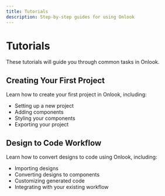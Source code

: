 ```yaml
---
title: Tutorials
description: Step-by-step guides for using Onlook
---
```


# Tutorials

These tutorials will guide you through common tasks in Onlook.

<Cards>
  <Card title="Creating Your First Project" href="/tutorials/first-project" />
  <Card title="Design to Code Workflow" href="/tutorials/design-to-code" />
</Cards>

## Creating Your First Project

Learn how to create your first project in Onlook, including:

- Setting up a new project
- Adding components
- Styling your components
- Exporting your project

## Design to Code Workflow

Learn how to convert designs to code using Onlook, including:

- Importing designs
- Converting designs to components
- Customizing generated code
- Integrating with your existing workflow

